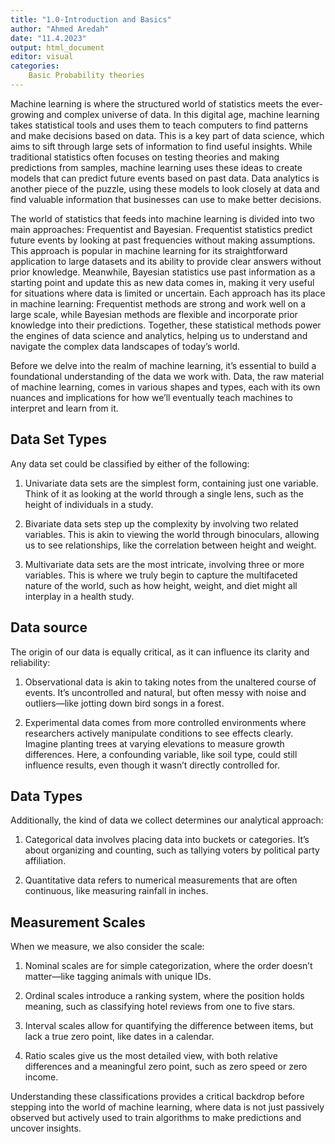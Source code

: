```yaml
---
title: "1.0-Introduction and Basics"
author: "Ahmed Aredah"
date: "11.4.2023"
output: html_document
editor: visual
categories:
    Basic Probability theories
---
```


Machine learning is where the structured world of statistics meets the ever-growing and complex universe of data. In this digital age, machine learning takes statistical tools and uses them to teach computers to find patterns and make decisions based on data. This is a key part of data science, which aims to sift through large sets of information to find useful insights. While traditional statistics often focuses on testing theories and making predictions from samples, machine learning uses these ideas to create models that can predict future events based on past data. Data analytics is another piece of the puzzle, using these models to look closely at data and find valuable information that businesses can use to make better decisions.

The world of statistics that feeds into machine learning is divided into two main approaches: Frequentist and Bayesian. Frequentist statistics predict future events by looking at past frequencies without making assumptions. This approach is popular in machine learning for its straightforward application to large datasets and its ability to provide clear answers without prior knowledge. Meanwhile, Bayesian statistics use past information as a starting point and update this as new data comes in, making it very useful for situations where data is limited or uncertain. Each approach has its place in machine learning: Frequentist methods are strong and work well on a large scale, while Bayesian methods are flexible and incorporate prior knowledge into their predictions. Together, these statistical methods power the engines of data science and analytics, helping us to understand and navigate the complex data landscapes of today's world.

Before we delve into the realm of machine learning, it's essential to build a foundational understanding of the data we work with. Data, the raw material of machine learning, comes in various shapes and types, each with its own nuances and implications for how we'll eventually teach machines to interpret and learn from it.

## Data Set Types

Any data set could be classified by either of the following:

1.  Univariate data sets are the simplest form, containing just one variable. Think of it as looking at the world through a single lens, such as the height of individuals in a study.

2.  Bivariate data sets step up the complexity by involving two related variables. This is akin to viewing the world through binoculars, allowing us to see relationships, like the correlation between height and weight.

3.  Multivariate data sets are the most intricate, involving three or more variables. This is where we truly begin to capture the multifaceted nature of the world, such as how height, weight, and diet might all interplay in a health study.

## Data source

The origin of our data is equally critical, as it can influence its clarity and reliability:

1.  Observational data is akin to taking notes from the unaltered course of events. It's uncontrolled and natural, but often messy with noise and outliers---like jotting down bird songs in a forest.

2.  Experimental data comes from more controlled environments where researchers actively manipulate conditions to see effects clearly. Imagine planting trees at varying elevations to measure growth differences. Here, a confounding variable, like soil type, could still influence results, even though it wasn't directly controlled for.

## Data Types

Additionally, the kind of data we collect determines our analytical approach:

1.  Categorical data involves placing data into buckets or categories. It's about organizing and counting, such as tallying voters by political party affiliation.

2.  Quantitative data refers to numerical measurements that are often continuous, like measuring rainfall in inches.

## Measurement Scales

When we measure, we also consider the scale:

1.  Nominal scales are for simple categorization, where the order doesn't matter---like tagging animals with unique IDs.

2.  Ordinal scales introduce a ranking system, where the position holds meaning, such as classifying hotel reviews from one to five stars.

3.  Interval scales allow for quantifying the difference between items, but lack a true zero point, like dates in a calendar.

4.  Ratio scales give us the most detailed view, with both relative differences and a meaningful zero point, such as zero speed or zero income.

Understanding these classifications provides a critical backdrop before stepping into the world of machine learning, where data is not just passively observed but actively used to train algorithms to make predictions and uncover insights.
